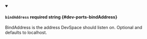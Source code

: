 
<details className="config-field" data-expandable="false" open>
<summary>

#### `bindAddress` <span class="config-field-required" data-required="false">required</span> <span class="config-field-type">string</span> <span class="config-field-default"></span> <span class="config-field-enum"></span> {#dev-ports-bindAddress}

BindAddress is the address DevSpace should listen on. Optional and defaults
to localhost.

</summary>



</details>
